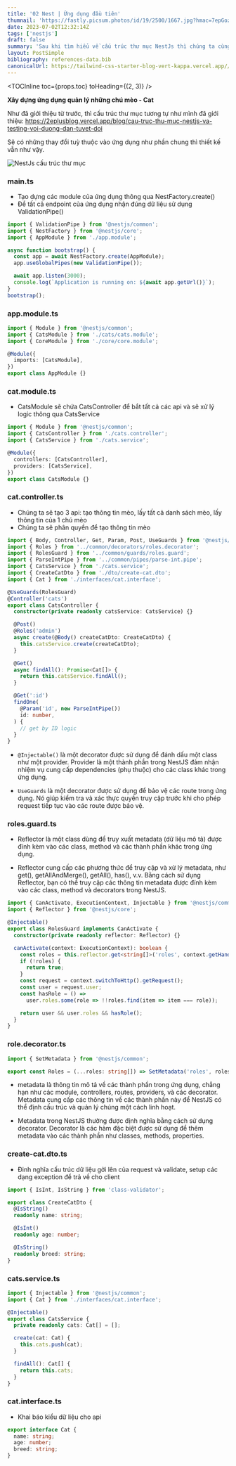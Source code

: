 ```yaml
---
title: '02 Nest | Ứng dụng đầu tiên'
thumnail: 'https://fastly.picsum.photos/id/19/2500/1667.jpg?hmac=7epGozH4QjToGaBf_xb2HbFTXoV5o8n_cYzB7I4lt6g'
date: 2023-07-02T12:32:14Z
tags: ['nestjs']
draft: false
summary: 'Sau khi tìm hiểu về cấu trúc thư mục NestJs thì chúng ta cùng đi vào tạo 1 ứng dụng để biết được luồng chạy của request và cách server sử lý request'
layout: PostSimple
bibliography: references-data.bib
canonicalUrl: https://tailwind-css-starter-blog-vert-kappa.vercel.app//blog/new-features-in-v1/
---
```


<TOCInline toc={props.toc} toHeading={(2, 3)} />

**Xây dựng ứng dụng quản lý những chú mèo - Cat**

Như đã giới thiệu từ trước, thì cấu trúc thư mục tương tự như mình đã giới thiệu: https://2eplusblog.vercel.app/blog/cau-truc-thu-muc-nestjs-va-testing-voi-duong-dan-tuyet-doi

Sẽ có những thay đổi tuỳ thuộc vào ứng dụng như phần chung thì thiết kế vẫn như vậy.

![NestJs cấu trúc thư mục](https://xlafgkujgoaelkhxzzpo.supabase.co/storage/v1/object/public/post/nestjs-ung-dung-dau-tien)

### main.ts

- Tạo dựng các module của ứng dụng thông qua NestFactory.create()
- Để tất cả endpoint của ứng dụng nhận đúng dữ liệu sử dụng ValidationPipe()

```TYPESCRIPT
import { ValidationPipe } from '@nestjs/common';
import { NestFactory } from '@nestjs/core';
import { AppModule } from './app.module';

async function bootstrap() {
  const app = await NestFactory.create(AppModule);
  app.useGlobalPipes(new ValidationPipe());

  await app.listen(3000);
  console.log(`Application is running on: ${await app.getUrl()}`);
}
bootstrap();
```

### app.module.ts

```TYPESCRIPT
import { Module } from '@nestjs/common';
import { CatsModule } from './cats/cats.module';
import { CoreModule } from './core/core.module';

@Module({
  imports: [CatsModule],
})
export class AppModule {}
```

### cat.module.ts

- CatsModule sẽ chứa CatsController để bắt tất cả các api và sẽ xử lý logic thông qua CatsService

```TYPESCRIPT
import { Module } from '@nestjs/common';
import { CatsController } from './cats.controller';
import { CatsService } from './cats.service';

@Module({
  controllers: [CatsController],
  providers: [CatsService],
})
export class CatsModule {}
```

### cat.controller.ts

- Chúng ta sẽ tạo 3 api: tạo thông tin mèo, lấy tất cả danh sách mèo, lấy thông tin của 1 chú mèo
- Chúng ta sẽ phân quyền để tạo thông tin mèo

```TYPESCRIPT
import { Body, Controller, Get, Param, Post, UseGuards } from '@nestjs/common';
import { Roles } from '../common/decorators/roles.decorator';
import { RolesGuard } from '../common/guards/roles.guard';
import { ParseIntPipe } from '../common/pipes/parse-int.pipe';
import { CatsService } from './cats.service';
import { CreateCatDto } from './dto/create-cat.dto';
import { Cat } from './interfaces/cat.interface';

@UseGuards(RolesGuard)
@Controller('cats')
export class CatsController {
  constructor(private readonly catsService: CatsService) {}

  @Post()
  @Roles('admin')
  async create(@Body() createCatDto: CreateCatDto) {
    this.catsService.create(createCatDto);
  }

  @Get()
  async findAll(): Promise<Cat[]> {
    return this.catsService.findAll();
  }

  @Get(':id')
  findOne(
    @Param('id', new ParseIntPipe())
    id: number,
  ) {
    // get by ID logic
  }
}
```

- `@Injectable()` là một decorator được sử dụng để đánh dấu một class như một provider. Provider là một thành phần trong NestJS đảm nhận nhiệm vụ cung cấp dependencies (phụ thuộc) cho các class khác trong ứng dụng.

- `UseGuards` là một decorator được sử dụng để bảo vệ các route trong ứng dụng. Nó giúp kiểm tra và xác thực quyền truy cập trước khi cho phép request tiếp tục vào các route được bảo vệ.

### roles.guard.ts

- Reflector là một class dùng để truy xuất metadata (dữ liệu mô tả) được đính kèm vào các class, method và các thành phần khác trong ứng dụng.

- Reflector cung cấp các phương thức để truy cập và xử lý metadata, như get(), getAllAndMerge(), getAll(), has(), v.v. Bằng cách sử dụng Reflector, bạn có thể truy cập các thông tin metadata được đính kèm vào các class, method và decorators trong NestJS.

```TYPESCRIPT
import { CanActivate, ExecutionContext, Injectable } from '@nestjs/common';
import { Reflector } from '@nestjs/core';

@Injectable()
export class RolesGuard implements CanActivate {
  constructor(private readonly reflector: Reflector) {}

  canActivate(context: ExecutionContext): boolean {
    const roles = this.reflector.get<string[]>('roles', context.getHandler());
    if (!roles) {
      return true;
    }
    const request = context.switchToHttp().getRequest();
    const user = request.user;
    const hasRole = () =>
      user.roles.some(role => !!roles.find(item => item === role));

    return user && user.roles && hasRole();
  }
}
```

### role.decorator.ts

```TYPESCRIPT
import { SetMetadata } from '@nestjs/common';

export const Roles = (...roles: string[]) => SetMetadata('roles', roles);
```

- metadata là thông tin mô tả về các thành phần trong ứng dụng, chẳng hạn như các module, controllers, routes, providers, và các decorator. Metadata cung cấp các thông tin về các thành phần này để NestJS có thể định cấu trúc và quản lý chúng một cách linh hoạt.

- Metadata trong NestJS thường được định nghĩa bằng cách sử dụng decorator. Decorator là các hàm đặc biệt được sử dụng để thêm metadata vào các thành phần như classes, methods, properties.

### create-cat.dto.ts

- Đinh nghĩa cấu trúc dữ liệu gởi lên của request và validate, setup các dạng exception để trả về cho client

```TYPESCRIPT
import { IsInt, IsString } from 'class-validator';

export class CreateCatDto {
  @IsString()
  readonly name: string;

  @IsInt()
  readonly age: number;

  @IsString()
  readonly breed: string;
}
```

### cats.service.ts

```TYPESCRIPT
import { Injectable } from '@nestjs/common';
import { Cat } from './interfaces/cat.interface';

@Injectable()
export class CatsService {
  private readonly cats: Cat[] = [];

  create(cat: Cat) {
    this.cats.push(cat);
  }

  findAll(): Cat[] {
    return this.cats;
  }
}
```

### cat.interface.ts

- Khai báo kiểu dữ liệu cho api

```TYPESCRIPT
export interface Cat {
  name: string;
  age: number;
  breed: string;
}
```
